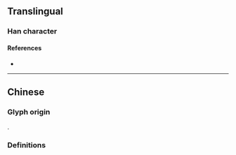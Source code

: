 {{also|氫}}
{{character info}}
==Translingual==

===Han character===
{{Han char|rn=84|rad=气|as=05|sn=9|four=|canj=ONNOM|ids=⿹气𢀖}}

====References====
* {{Han ref|kx=0599.111|hdz=32011.070|uh=6C22|ud=27682}}

----

==Chinese==

===Glyph origin===
{{Han simp|氫|f=巠|t=𢀖}}.

===Definitions===
{{zh-see|氫}}